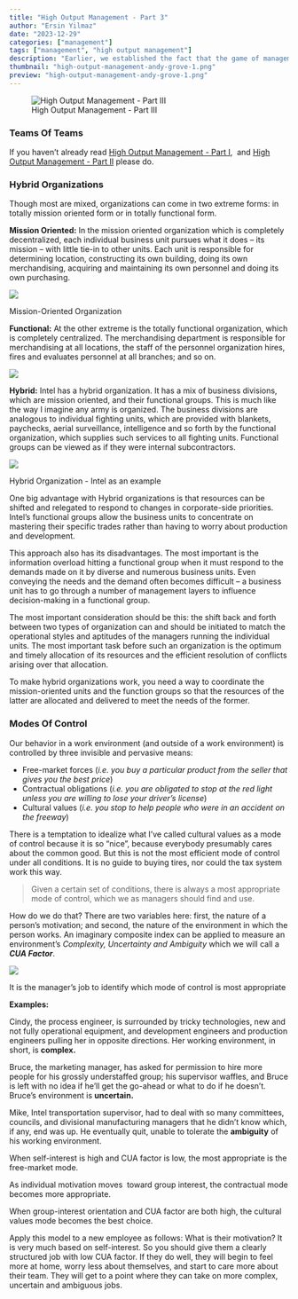 ```yaml
---
title: "High Output Management - Part 3"
author: "Ersin Yilmaz"
date: "2023-12-29"
categories: ["management"]
tags: ["management", "high output management"]
description: "Earlier, we established the fact that the game of management is a team game: a manager's output is the output of the organization under their supervision or influence. We know discover that management is not just a team game, it is a game in which we have to fashion a team of teams..."
thumbnail: "high-output-management-andy-grove-1.png"
preview: "high-output-management-andy-grove-1.png"
---
```


![High Output Management -  Part III](https://ersin-yilmaz.com/content/images/size/w2000/2020/02/andy-grove-quote-1.png)

### Teams Of Teams

If you haven't already read [High Output Management - Part I](https://ersin-yilmaz.com/high-output-management/),  and [High Output Management - Part II](https://www.ersins.page/high-output-management-part-ii/) please do.

### Hybrid Organizations

Though most are mixed, organizations can come in two extreme forms: in totally mission oriented form or in totally functional form.  

**Mission Oriented:** In the mission oriented organization which is completely decentralized, each individual business unit pursues what it does – its mission – with little tie-in to other units. Each unit is responsible for determining location, constructing its own building, doing its own merchandising, acquiring and maintaining its own personnel and doing its own purchasing.

![](https://ersin-yilmaz.com/content/images/2020/02/image-9.png)

Mission-Oriented Organization

**Functional:** At the other extreme is the totally functional organization, which is completely centralized. The merchandising department is responsible for merchandising at all locations, the staff of the personnel organization hires, fires and evaluates personnel at all branches; and so on.

![](https://ersin-yilmaz.com/content/images/2020/02/image-10.png)

**Hybrid:** Intel has a hybrid organization. It has a mix of business divisions, which are mission oriented, and their functional groups. This is much like the way I imagine any army is organized. The business divisions are analogous to individual fighting units, which are provided with blankets, paychecks, aerial surveillance, intelligence and so forth by the functional organization, which supplies such services to all fighting units. Functional groups can be viewed as if they were internal subcontractors.

![](https://ersin-yilmaz.com/content/images/2020/02/image-11.png)

Hybrid Organization - Intel as an example

One big advantage with Hybrid organizations is that resources can be shifted and relegated to respond to changes in corporate-side priorities. Intel's functional groups allow the business units to concentrate on mastering their specific trades rather than having to worry about production and development.

This approach also has its disadvantages. The most important is the information overload hitting a functional group when it must respond to the demands made on it by diverse and numerous business units. Even conveying the needs and the demand often becomes difficult – a business unit has to go through a number of management layers to influence decision-making in a functional group.

The most important consideration should be this: the shift back and forth between two types of organization can and should be initiated to match the operational styles and aptitudes of the managers running the individual units. The most important task before such an organization is the optimum and timely allocation of its resources and the efficient resolution of conflicts arising over that allocation.

To make hybrid organizations work, you need a way to coordinate the mission-oriented units and the function groups so that the resources of the latter are allocated and delivered to meet the needs of the former.

### Modes Of Control

Our behavior in a work environment (and outside of a work environment) is controlled by three invisible and pervasive means:

-   Free-market forces (_i.e. you buy a particular product from the seller that gives you the best price_)
-   Contractual obligations (_i.e. you are obligated to stop at the red light unless you are willing to lose your driver's license_)
-   Cultural values (_i.e. you stop to help people who were in an accident on the freeway_)

There is a temptation to idealize what I've called cultural values as a mode of control because it is so "nice", because everybody presumably cares about the common good. But this is not the most efficient mode of control under all conditions. It is no guide to buying tires, nor could the tax system work this way.

> Given a certain set of conditions, there is always a most appropriate mode of control, which we as managers should find and use.

How do we do that? There are two variables here: first, the nature of a person's motivation; and second, the nature of the environment in which the person works. An imaginary composite index can be applied to measure an environment's _Complexity, Uncertainty and Ambiguity_ which we will call a **_CUA Factor_**.

![](https://ersin-yilmaz.com/content/images/2020/02/image-12.png)

It is the manager's job to identify which mode of control is most appropriate

**Examples:**

Cindy, the process engineer, is surrounded by tricky technologies, new and not fully operational equipment, and development engineers and production engineers pulling her in opposite directions. Her working environment, in short, is **complex.**

Bruce, the marketing manager, has asked for permission to hire more people for his grossly understaffed group; his supervisor waffles, and Bruce is left with no idea if he'll get the go-ahead or what to do if he doesn't. Bruce's environment is **uncertain.**

Mike, Intel transportation supervisor, had to deal with so many committees, councils, and divisional manufacturing managers that he didn't know which, if any, end was up. He eventually quit, unable to tolerate the **ambiguity** of his working environment.  

When self-interest is high and CUA factor is low, the most appropriate is the free-market mode.

As individual motivation moves  toward group interest, the contractual mode becomes more appropriate.

When group-interest orientation and CUA factor are both high, the cultural values mode becomes the best choice.

Apply this model to a new employee as follows: What is their motivation? It is very much based on self-interest. So you should give them a clearly structured job with low CUA factor. If they do well, they will begin to feel more at home, worry less about themselves, and start to care more about their team. They will get to a point where they can take on more complex, uncertain and ambiguous jobs.